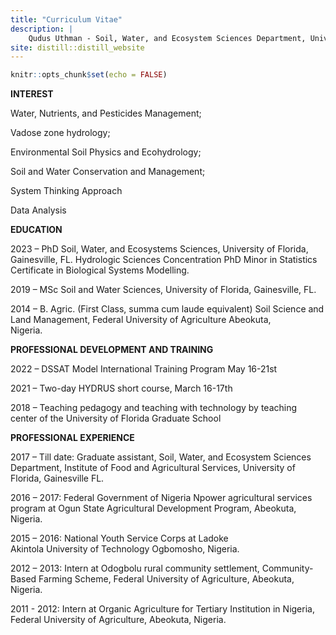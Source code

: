 ```yaml
---
title: "Curriculum Vitae"
description: |
    Qudus Uthman - Soil, Water, and Ecosystem Sciences Department, University of Florida.
site: distill::distill_website
---
```


```r
knitr::opts_chunk$set(echo = FALSE)
```
**INTEREST**

Water, Nutrients, and Pesticides Management;

Vadose zone hydrology;

Environmental Soil Physics and Ecohydrology;

Soil and Water Conservation and Management;

System Thinking Approach

Data Analysis

**EDUCATION**

2023 – PhD Soil, Water, and Ecosystems Sciences,
       University of Florida, Gainesville, FL. 
       Hydrologic Sciences Concentration
       PhD Minor in Statistics
       Certificate in Biological Systems Modelling.
       
2019 – MSc Soil and Water Sciences, 
       University of Florida, Gainesville, FL.
       
2014 – B. Agric. (First Class, summa cum laude equivalent)
       Soil Science and Land Management, 
       Federal University of Agriculture Abeokuta,    
       Nigeria.  


**PROFESSIONAL DEVELOPMENT AND TRAINING**

2022 – DSSAT Model International Training Program May
       16-21st 

2021 – Two-day HYDRUS short course, March 16-17th 

2018 – Teaching pedagogy and teaching with technology by
       teaching center of the University of Florida
       Graduate School


**PROFESSIONAL EXPERIENCE**

2017 – Till date: Graduate assistant, Soil, Water, and
                  Ecosystem Sciences Department, Institute
                  of Food and Agricultural Services,
                  University of Florida, Gainesville FL.

2016 – 2017: Federal Government of Nigeria Npower
             agricultural services program at Ogun State
             Agricultural Development Program, Abeokuta,
             Nigeria.
             
2015 – 2016: National Youth Service Corps at Ladoke     
             Akintola University of Technology Ogbomosho,
             Nigeria.
             
2012 – 2013: Intern at Odogbolu rural community
             settlement, Community-Based Farming Scheme,
             Federal University of Agriculture, Abeokuta,
             Nigeria.
             
2011 - 2012: Intern at Organic Agriculture for Tertiary
             Institution in Nigeria, Federal University of
             Agriculture, Abeokuta, Nigeria. 

